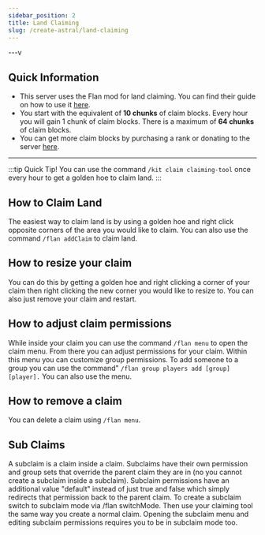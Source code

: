 ```yaml
---
sidebar_position: 2
title: Land Claiming
slug: /create-astral/land-claiming
---
```


---v
## Quick Information
* This server uses the Flan mod for land claiming. You can find their guide on how to use it [here](https://github.com/Flemmli97/Flan/wiki).
* You start with the equivalent of **10 chunks** of claim blocks. Every hour you will gain 1 chunk of claim blocks. There is a maximum of **64 chunks** of claim blocks.
* You can get more claim blocks by purchasing a rank or donating to the server [here](https://store.fluxsmp.com).
---

:::tip Quick Tip!
You can use the command `/kit claim claiming-tool` once every hour to get a golden hoe to claim land.
:::

## How to Claim Land
The easiest way to claim land is by using a golden hoe and right click opposite corners of the area you would like to claim. You can also use the command `/flan addClaim` to claim land.

## How to resize your claim
You can do this by getting a golden hoe and right clicking a corner of your claim then right clicking the new corner you would like to resize to. You can also just remove your claim and restart.

## How to adjust claim permissions
While inside your claim you can use the command `/flan menu` to open the claim menu. From there you can adjust permissions for your claim. Within this menu you can customize group permissions. To add someone to a group you can use the command" `/flan group players add [group] [player].` You can also use the menu.

## How to remove a claim 
You can delete a claim using `/flan menu`. 

## Sub Claims
A subclaim is a claim inside a claim. Subclaims have their own permission and group sets that override the parent claim they are in (no you cannot create a subclaim inside a subclaim). Subclaim permissions have an additional value "default" instead of just true and false which simply redirects that permission back to the parent claim. To create a subclaim switch to subclaim mode via /flan switchMode. Then use your claiming tool the same way you create a normal claim. Opening the subclaim menu and editing subclaim permissions requires you to be in subclaim mode too.